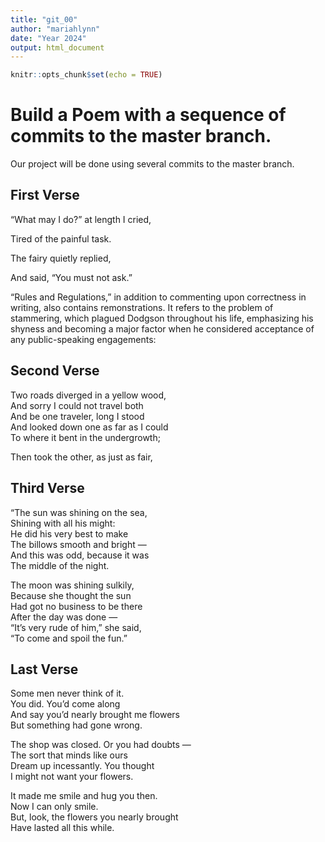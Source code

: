 ```yaml
---
title: "git_00"
author: "mariahlynn"
date: "Year 2024"
output: html_document
---
```


```r
knitr::opts_chunk$set(echo = TRUE)
```
# Build a Poem with a sequence of commits to the master branch.
Our project will be done using several commits to the master branch.
<!-- Do not modify or change any text in "!--" bracketed areas such as this --- these are instructions to
you, if you change any of this the git program will notice it and compromise your git merging strategy !-->

## First Verse 
<!--Put the first five lines of a poem by Lewis Carrol in this section!-->
“What may I do?” at length I cried,

Tired of the painful task.

The fairy quietly replied,

And said, “You must not ask.”


“Rules and Regulations,” in addition to commenting upon correctness in writing, also contains remonstrations. It refers to the problem of stammering, which plagued Dodgson throughout his life, emphasizing his shyness and becoming a major factor when he considered acceptance of any public-speaking engagements:

## Second Verse
<!--Put the first five lines of a poem by Robert Frost here!-->
Two roads diverged in a yellow wood,  
And sorry I could not travel both  
And be one traveler, long I stood  
And looked down one as far as I could  
To where it bent in the undergrowth;  

Then took the other, as just as fair,   

## Third Verse
<!--Put the first two verses of The Walrus and the Carpenter here!-->
"The sun was shining on the sea,  
      Shining with all his might:  
He did his very best to make  
      The billows smooth and bright —  
And this was odd, because it was  
      The middle of the night.  

The moon was shining sulkily,  
      Because she thought the sun  
Had got no business to be there  
      After the day was done —    
"It's very rude of him," she said,    
      "To come and spoil the fun."    

## Last Verse
<!--Put a short poem of your choice 8-20 lines,here!-->
Some men never think of it.   
You did. You’d come along   
And say you’d nearly brought me flowers   
But something had gone wrong.  

The shop was closed. Or you had doubts —   
The sort that minds like ours   
Dream up incessantly. You thought   
I might not want your flowers.  

It made me smile and hug you then.  
Now I can only smile.  
But, look, the flowers you nearly brought   
Have lasted all this while.  


